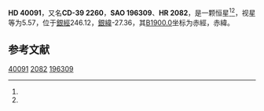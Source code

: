{{Starbox begin
| name = HD 40091
}}
{{Starbox observe
| epoch = [[J2000.0|J2000.0]]
| constell = {{星座名待查}}<ref name=SIMBAD>{{cite web
 | url=http://simbad.u-strasbg.fr/simbad/sim-id?Ident=HR+2082
 | title =Pulsating variable Star
 | publisher=Centre de Données astronomiques de Strasbourg
 | work=SIMBAD
 | accessdate=2012-07-13}}</ref><ref name=DATA>{{cite web
 | url=http://vizier.u-strasbg.fr/viz-bin/VizieR-5?-out.add=.&-source=5050&-corr=PK=HR&-out.max=9999&HR=2082
 | title=VizieR Detailed Page
 | accessdate=2012-07-13
 | archive-date=2019-02-16
 | archive-url=https://web.archive.org/web/20190216111334/http://vizier.u-strasbg.fr/viz-bin/VizieR-5?-out.add=.&-source=5050&-corr=PK=HR&-out.max=9999&HR=2082
 | dead-url=no
 }}</ref>
| 星官 = 
| ra = {{RA|5|54|52.5}}<ref name=SIMBAD /><ref name=DATA />
| dec = {{DEC|-39|57|29}}<ref name=SIMBAD /><ref name=DATA />
| appmag_v = 5.57<ref name=SIMBAD /><ref name=DATA />
}}
{{Starbox character
| class = M0III<ref name=SIMBAD /><ref name=DATA />
| b-v = 1.51<ref name=SIMBAD /><ref name=DATA />
| u-b = 1.85<ref name=SIMBAD /><ref name=DATA />
| r-i = <ref name=SIMBAD /><ref name=DATA />
| variable = 
}}
{{Starbox astrometry
| radial_v = 1.85
| prop_mo_ra = 114
| parallax = 
| p_error = 
}}
{{Starbox catalog
| names =CD-39 2260，[[SAO星表|SAO]] 196309，[[HD星表|HD]] 40091，[[HR星表|HR]] 2082}}
{{Starbox reference |Simbad=HR+2082}}
{{Starbox end}}

'''HD 40091'''，又名'''CD-39 2260'''，'''SAO 196309'''、'''HR 2082'''，是一颗恒星<ref name=SIMBAD /><ref name=DATA />，视星等为5.57，位于[[銀道座標系|銀經]]246.12，[[銀道座標系|銀緯]]-27.36，其[[B1900.0|B1900.0]]坐标为赤經{{RA|5|51|37.2}}，赤緯{{DEC|-39|-27.36|29}}。

== 参考文献 ==
{{reflist}}

{{star-stub}}

[[Category:HD和HDE天體|40091]]
[[Category:HR天體|2082]]
[[Category:SAO天體|196309]]